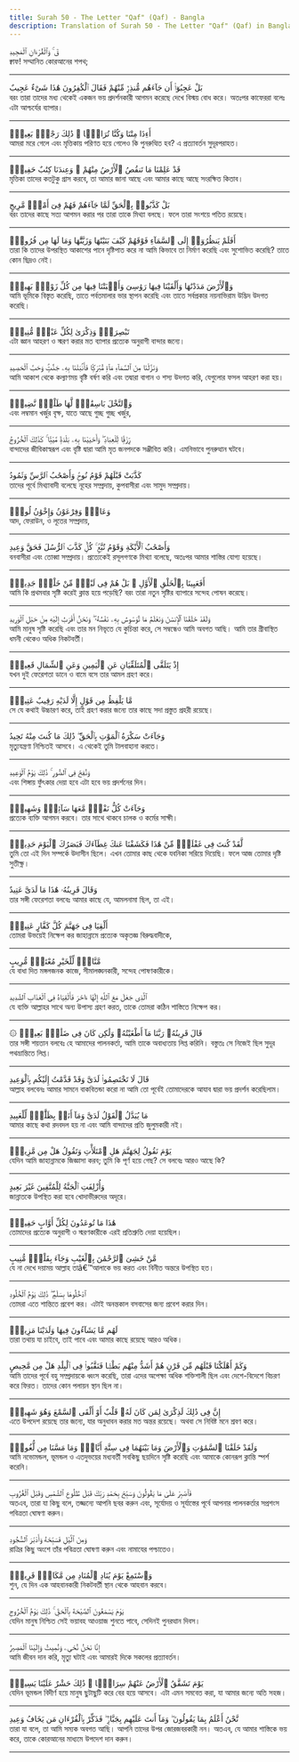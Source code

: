 ```yaml
---
title: Surah 50 - The Letter "Qaf" (Qaf) - Bangla
description: Translation of Surah 50 - The Letter "Qaf" (Qaf) in Bangla
---
```





<Aside type="quran" title="1">
قٓ ۚ وَٱلْقُرْءَانِ ٱلْمَجِيدِ
</Aside>

<Aside type="reference" title="1">
ক্বাফ! সম্মানিত কোরআনের শপথ;
</Aside>

---

<Aside type="quran" title="2">
بَلْ عَجِبُوٓا۟ أَن جَآءَهُم مُّنذِرٌۭ مِّنْهُمْ فَقَالَ ٱلْكَٰفِرُونَ هَٰذَا شَىْءٌ عَجِيبٌ
</Aside>

<Aside type="reference" title="2">
বরং তারা তাদের মধ্য থেকেই একজন ভয় প্রদর্শনকারী আগমন করেছে দেখে বিস্ময় বোধ করে। অতঃপর কাফেররা বলেঃ এটা আশ্চর্যের ব্যাপার।
</Aside>

---

<Aside type="quran" title="3">
أَءِذَا مِتْنَا وَكُنَّا تُرَابًۭا ۖ ذَٰلِكَ رَجْعٌۢ بَعِيدٌۭ
</Aside>

<Aside type="reference" title="3">
আমরা মরে গেলে এবং মৃত্তিকায় পরিণত হয়ে গেলেও কি পুনরুত্থিত হব? এ প্রত্যাবর্তন সুদূরপরাহত।
</Aside>

---

<Aside type="quran" title="4">
قَدْ عَلِمْنَا مَا تَنقُصُ ٱلْأَرْضُ مِنْهُمْ ۖ وَعِندَنَا كِتَٰبٌ حَفِيظٌۢ
</Aside>

<Aside type="reference" title="4">
মৃত্তিকা তাদের কতটুকু গ্রাস করবে, তা আমার জানা আছে এবং আমার কাছে আছে সংরক্ষিত কিতাব।
</Aside>

---

<Aside type="quran" title="5">
بَلْ كَذَّبُوا۟ بِٱلْحَقِّ لَمَّا جَآءَهُمْ فَهُمْ فِىٓ أَمْرٍۢ مَّرِيجٍ
</Aside>

<Aside type="reference" title="5">
বরং তাদের কাছে সত্য আগমন করার পর তারা তাকে মিথ্যা বলছে। ফলে তারা সংশয়ে পতিত রয়েছে।
</Aside>

---

<Aside type="quran" title="6">
أَفَلَمْ يَنظُرُوٓا۟ إِلَى ٱلسَّمَآءِ فَوْقَهُمْ كَيْفَ بَنَيْنَٰهَا وَزَيَّنَّٰهَا وَمَا لَهَا مِن فُرُوجٍۢ
</Aside>

<Aside type="reference" title="6">
তারা কি তাদের উপরস্থিত আকাশের পানে দৃষ্টিপাত করে না আমি কিভাবে তা নির্মাণ করেছি এবং সুশোভিত করেছি? তাতে কোন ছিদ্রও নেই।
</Aside>

---

<Aside type="quran" title="7">
وَٱلْأَرْضَ مَدَدْنَٰهَا وَأَلْقَيْنَا فِيهَا رَوَٰسِىَ وَأَنۢبَتْنَا فِيهَا مِن كُلِّ زَوْجٍۭ بَهِيجٍۢ
</Aside>

<Aside type="reference" title="7">
আমি ভূমিকে বিস্তৃত করেছি, তাতে পর্বতমালার ভার স্থাপন করেছি এবং তাতে সর্বপ্রকার নয়নাভিরাম উদ্ভিদ উদগত করেছি।
</Aside>

---

<Aside type="quran" title="8">
تَبْصِرَةًۭ وَذِكْرَىٰ لِكُلِّ عَبْدٍۢ مُّنِيبٍۢ
</Aside>

<Aside type="reference" title="8">
এটা জ্ঞান আহরণ ও স্মরণ করার মত ব্যাপার প্রত্যেক অনুরাগী বান্দার জন্যে।
</Aside>

---

<Aside type="quran" title="9">
وَنَزَّلْنَا مِنَ ٱلسَّمَآءِ مَآءًۭ مُّبَٰرَكًۭا فَأَنۢبَتْنَا بِهِۦ جَنَّٰتٍۢ وَحَبَّ ٱلْحَصِيدِ
</Aside>

<Aside type="reference" title="9">
আমি আকাশ থেকে কল্যাণময় বৃষ্টি বর্ষণ করি এবং তদ্বারা বাগান ও শস্য উদগত করি, যেগুলোর ফসল আহরণ করা হয়।
</Aside>

---

<Aside type="quran" title="10">
وَٱلنَّخْلَ بَاسِقَٰتٍۢ لَّهَا طَلْعٌۭ نَّضِيدٌۭ
</Aside>

<Aside type="reference" title="10">
এবং লম্বমান খর্জুর বৃক্ষ, যাতে আছে গুচ্ছ গুচ্ছ খর্জুর,
</Aside>

---

<Aside type="quran" title="11">
رِّزْقًۭا لِّلْعِبَادِ ۖ وَأَحْيَيْنَا بِهِۦ بَلْدَةًۭ مَّيْتًۭا ۚ كَذَٰلِكَ ٱلْخُرُوجُ
</Aside>

<Aside type="reference" title="11">
বান্দাদের জীবিকাস্বরূপ এবং বৃষ্টি দ্বারা আমি মৃত জনপদকে সঞ্জীবিত করি। এমনিভাবে পুনরুত্থান ঘটবে।
</Aside>

---

<Aside type="quran" title="12">
كَذَّبَتْ قَبْلَهُمْ قَوْمُ نُوحٍۢ وَأَصْحَٰبُ ٱلرَّسِّ وَثَمُودُ
</Aside>

<Aside type="reference" title="12">
তাদের পূর্বে মিথ্যাবাদী বলেছে নূহের সম্প্রদায়, কুপবাসীরা এবং সামুদ সম্প্রদায়।
</Aside>

---

<Aside type="quran" title="13">
وَعَادٌۭ وَفِرْعَوْنُ وَإِخْوَٰنُ لُوطٍۢ
</Aside>

<Aside type="reference" title="13">
আদ, ফেরাউন, ও লূতের সম্প্রদায়,
</Aside>

---

<Aside type="quran" title="14">
وَأَصْحَٰبُ ٱلْأَيْكَةِ وَقَوْمُ تُبَّعٍۢ ۚ كُلٌّۭ كَذَّبَ ٱلرُّسُلَ فَحَقَّ وَعِيدِ
</Aside>

<Aside type="reference" title="14">
বনবাসীরা এবং তোব্বা সম্প্রদায়। প্রত্যেকেই রসূলগণকে মিথ্যা বলেছে, অতঃপর আমার শাস্তির যোগ্য হয়েছে।
</Aside>

---

<Aside type="quran" title="15">
أَفَعَيِينَا بِٱلْخَلْقِ ٱلْأَوَّلِ ۚ بَلْ هُمْ فِى لَبْسٍۢ مِّنْ خَلْقٍۢ جَدِيدٍۢ
</Aside>

<Aside type="reference" title="15">
আমি কি প্রথমবার সৃষ্টি করেই ক্লান্ত হয়ে পড়েছি? বরং তারা নতুন সৃষ্টির ব্যাপারে সন্দেহ পোষন করেছে।
</Aside>

---

<Aside type="quran" title="16">
وَلَقَدْ خَلَقْنَا ٱلْإِنسَٰنَ وَنَعْلَمُ مَا تُوَسْوِسُ بِهِۦ نَفْسُهُۥ ۖ وَنَحْنُ أَقْرَبُ إِلَيْهِ مِنْ حَبْلِ ٱلْوَرِيدِ
</Aside>

<Aside type="reference" title="16">
আমি মানুষ সৃষ্টি করেছি এবং তার মন নিভৃতে যে কুচিন্তা করে, সে সম্বন্ধেও আমি অবগত আছি। আমি তার গ্রীবাস্থিত ধমনী থেকেও অধিক নিকটবর্তী।
</Aside>

---

<Aside type="quran" title="17">
إِذْ يَتَلَقَّى ٱلْمُتَلَقِّيَانِ عَنِ ٱلْيَمِينِ وَعَنِ ٱلشِّمَالِ قَعِيدٌۭ
</Aside>

<Aside type="reference" title="17">
যখন দুই ফেরেশতা ডানে ও বামে বসে তার আমল গ্রহণ করে।
</Aside>

---

<Aside type="quran" title="18">
مَّا يَلْفِظُ مِن قَوْلٍ إِلَّا لَدَيْهِ رَقِيبٌ عَتِيدٌۭ
</Aside>

<Aside type="reference" title="18">
সে যে কথাই উচ্চারণ করে, তাই গ্রহণ করার জন্যে তার কাছে সদা প্রস্তুত প্রহরী রয়েছে।
</Aside>

---

<Aside type="quran" title="19">
وَجَآءَتْ سَكْرَةُ ٱلْمَوْتِ بِٱلْحَقِّ ۖ ذَٰلِكَ مَا كُنتَ مِنْهُ تَحِيدُ
</Aside>

<Aside type="reference" title="19">
মৃত্যুযন্ত্রণা নিশ্চিতই আসবে। এ থেকেই তুমি টালবাহানা করতে।
</Aside>

---

<Aside type="quran" title="20">
وَنُفِخَ فِى ٱلصُّورِ ۚ ذَٰلِكَ يَوْمُ ٱلْوَعِيدِ
</Aside>

<Aside type="reference" title="20">
এবং শিঙ্গায় ফুঁৎকার দেয়া হবে এটা হবে ভয় প্রদর্শনের দিন।
</Aside>

---

<Aside type="quran" title="21">
وَجَآءَتْ كُلُّ نَفْسٍۢ مَّعَهَا سَآئِقٌۭ وَشَهِيدٌۭ
</Aside>

<Aside type="reference" title="21">
প্রত্যেক ব্যক্তি আগমন করবে। তার সাথে থাকবে চালক ও কর্মের সাক্ষী।
</Aside>

---

<Aside type="quran" title="22">
لَّقَدْ كُنتَ فِى غَفْلَةٍۢ مِّنْ هَٰذَا فَكَشَفْنَا عَنكَ غِطَآءَكَ فَبَصَرُكَ ٱلْيَوْمَ حَدِيدٌۭ
</Aside>

<Aside type="reference" title="22">
তুমি তো এই দিন সম্পর্কে উদাসীন ছিলে। এখন তোমার কাছ থেকে যবনিকা সরিয়ে দিয়েছি। ফলে আজ তোমার দৃষ্টি সুতীক্ষ্ন।
</Aside>

---

<Aside type="quran" title="23">
وَقَالَ قَرِينُهُۥ هَٰذَا مَا لَدَىَّ عَتِيدٌ
</Aside>

<Aside type="reference" title="23">
তার সঙ্গী ফেরেশতা বলবেঃ আমার কাছে যে, আমলনামা ছিল, তা এই।
</Aside>

---

<Aside type="quran" title="24">
أَلْقِيَا فِى جَهَنَّمَ كُلَّ كَفَّارٍ عَنِيدٍۢ
</Aside>

<Aside type="reference" title="24">
তোমরা উভয়েই নিক্ষেপ কর জাহান্নামে প্রত্যেক অকৃতজ্ঞ বিরুদ্ধবাদীকে,
</Aside>

---

<Aside type="quran" title="25">
مَّنَّاعٍۢ لِّلْخَيْرِ مُعْتَدٍۢ مُّرِيبٍ
</Aside>

<Aside type="reference" title="25">
যে বাধা দিত মঙ্গলজনক কাজে, সীমালঙ্ঘনকারী, সন্দেহ পোষণকারীকে।
</Aside>

---

<Aside type="quran" title="26">
ٱلَّذِى جَعَلَ مَعَ ٱللَّهِ إِلَٰهًا ءَاخَرَ فَأَلْقِيَاهُ فِى ٱلْعَذَابِ ٱلشَّدِيدِ
</Aside>

<Aside type="reference" title="26">
যে ব্যক্তি আল্লাহর সাথে অন্য উপাস্য গ্রহণ করত, তাকে তোমরা কঠিন শাস্তিতে নিক্ষেপ কর।
</Aside>

---

<Aside type="quran" title="27">
۞ قَالَ قَرِينُهُۥ رَبَّنَا مَآ أَطْغَيْتُهُۥ وَلَٰكِن كَانَ فِى ضَلَٰلٍۭ بَعِيدٍۢ
</Aside>

<Aside type="reference" title="27">
তার সঙ্গী শয়তান বলবেঃ হে আমাদের পালনকর্তা, আমি তাকে অবাধ্যতায় লিপ্ত করিনি। বস্তুতঃ সে নিজেই ছিল সুদূর পথভ্রান্তিতে লিপ্ত।
</Aside>

---

<Aside type="quran" title="28">
قَالَ لَا تَخْتَصِمُوا۟ لَدَىَّ وَقَدْ قَدَّمْتُ إِلَيْكُم بِٱلْوَعِيدِ
</Aside>

<Aside type="reference" title="28">
আল্লাহ বলবেনঃ আমার সামনে বাকবিতন্ডা করো না আমি তো পূর্বেই তোমাদেরকে আযাব দ্বারা ভয় প্রদর্শন করেছিলাম।
</Aside>

---

<Aside type="quran" title="29">
مَا يُبَدَّلُ ٱلْقَوْلُ لَدَىَّ وَمَآ أَنَا۠ بِظَلَّٰمٍۢ لِّلْعَبِيدِ
</Aside>

<Aside type="reference" title="29">
আমার কাছে কথা রদবদল হয় না এবং আমি বান্দাদের প্রতি জুলুমকারী নই।
</Aside>

---

<Aside type="quran" title="30">
يَوْمَ نَقُولُ لِجَهَنَّمَ هَلِ ٱمْتَلَأْتِ وَتَقُولُ هَلْ مِن مَّزِيدٍۢ
</Aside>

<Aside type="reference" title="30">
যেদিন আমি জাহান্নামকে জিজ্ঞাসা করব; তুমি কি পূর্ণ হয়ে গেছ? সে বলবেঃ আরও আছে কি?
</Aside>

---

<Aside type="quran" title="31">
وَأُزْلِفَتِ ٱلْجَنَّةُ لِلْمُتَّقِينَ غَيْرَ بَعِيدٍ
</Aside>

<Aside type="reference" title="31">
জান্নাতকে উপস্থিত করা হবে খোদাভীরুদের অদূরে।
</Aside>

---

<Aside type="quran" title="32">
هَٰذَا مَا تُوعَدُونَ لِكُلِّ أَوَّابٍ حَفِيظٍۢ
</Aside>

<Aside type="reference" title="32">
তোমাদের প্রত্যেক অনুরাগী ও স্মরণকারীকে এরই প্রতিশ্রুতি দেয়া হয়েছিল।
</Aside>

---

<Aside type="quran" title="33">
مَّنْ خَشِىَ ٱلرَّحْمَٰنَ بِٱلْغَيْبِ وَجَآءَ بِقَلْبٍۢ مُّنِيبٍ
</Aside>

<Aside type="reference" title="33">
যে না দেখে দয়াময় আল্লাহ তাâ€™আলাকে ভয় করত এবং বিনীত অন্তরে উপস্থিত হত।
</Aside>

---

<Aside type="quran" title="34">
ٱدْخُلُوهَا بِسَلَٰمٍۢ ۖ ذَٰلِكَ يَوْمُ ٱلْخُلُودِ
</Aside>

<Aside type="reference" title="34">
তোমরা এতে শান্তিতে প্রবেশ কর। এটাই অনন্তকাল বসবাসের জন্য প্রবেশ করার দিন।
</Aside>

---

<Aside type="quran" title="35">
لَهُم مَّا يَشَآءُونَ فِيهَا وَلَدَيْنَا مَزِيدٌۭ
</Aside>

<Aside type="reference" title="35">
তারা তথায় যা চাইবে, তাই পাবে এবং আমার কাছে রয়েছে আরও অধিক।
</Aside>

---

<Aside type="quran" title="36">
وَكَمْ أَهْلَكْنَا قَبْلَهُم مِّن قَرْنٍ هُمْ أَشَدُّ مِنْهُم بَطْشًۭا فَنَقَّبُوا۟ فِى ٱلْبِلَٰدِ هَلْ مِن مَّحِيصٍ
</Aside>

<Aside type="reference" title="36">
আমি তাদের পূর্বে বহু সম্প্রদায়কে ধ্বংস করেছি, তারা এদের অপেক্ষা অধিক শক্তিশালী ছিল এবং দেশে-বিদেশে বিচরণ করে ফিরত। তাদের কোন পলায়ন স্থান ছিল না।
</Aside>

---

<Aside type="quran" title="37">
إِنَّ فِى ذَٰلِكَ لَذِكْرَىٰ لِمَن كَانَ لَهُۥ قَلْبٌ أَوْ أَلْقَى ٱلسَّمْعَ وَهُوَ شَهِيدٌۭ
</Aside>

<Aside type="reference" title="37">
এতে উপদেশ রয়েছে তার জন্যে, যার অনুধাবন করার মত অন্তর রয়েছে। অথবা সে নিবিষ্ট মনে শ্রবণ করে।
</Aside>

---

<Aside type="quran" title="38">
وَلَقَدْ خَلَقْنَا ٱلسَّمَٰوَٰتِ وَٱلْأَرْضَ وَمَا بَيْنَهُمَا فِى سِتَّةِ أَيَّامٍۢ وَمَا مَسَّنَا مِن لُّغُوبٍۢ
</Aside>

<Aside type="reference" title="38">
আমি নভোমন্ডল, ভূমন্ডল ও এতদুভয়ের মধ্যবর্তী সবকিছু ছয়দিনে সৃষ্টি করেছি এবং আমাকে কোনরূপ ক্লান্তি স্পর্শ করেনি।
</Aside>

---

<Aside type="quran" title="39">
فَٱصْبِرْ عَلَىٰ مَا يَقُولُونَ وَسَبِّحْ بِحَمْدِ رَبِّكَ قَبْلَ طُلُوعِ ٱلشَّمْسِ وَقَبْلَ ٱلْغُرُوبِ
</Aside>

<Aside type="reference" title="39">
অতএব, তারা যা কিছু বলে, তজ্জন্যে আপনি ছবর করুন এবং, সূর্যোদয় ও সূর্যাস্তের পূর্বে আপনার পালনকর্তার সপ্রশংস পবিত্রতা ঘোষণা করুন।
</Aside>

---

<Aside type="quran" title="40">
وَمِنَ ٱلَّيْلِ فَسَبِّحْهُ وَأَدْبَٰرَ ٱلسُّجُودِ
</Aside>

<Aside type="reference" title="40">
রাত্রির কিছু অংশে তাঁর পবিত্রতা ঘোষণা করুন এবং নামাযের পশ্চাতেও।
</Aside>

---

<Aside type="quran" title="41">
وَٱسْتَمِعْ يَوْمَ يُنَادِ ٱلْمُنَادِ مِن مَّكَانٍۢ قَرِيبٍۢ
</Aside>

<Aside type="reference" title="41">
শুন, যে দিন এক আহবানকারী নিকটবর্তী স্থান থেকে আহবান করবে।
</Aside>

---

<Aside type="quran" title="42">
يَوْمَ يَسْمَعُونَ ٱلصَّيْحَةَ بِٱلْحَقِّ ۚ ذَٰلِكَ يَوْمُ ٱلْخُرُوجِ
</Aside>

<Aside type="reference" title="42">
যেদিন মানুষ নিশ্চিত সেই ভয়াবহ আওয়াজ শুনতে পাবে, সেদিনই পুনরত্থান দিবস।
</Aside>

---

<Aside type="quran" title="43">
إِنَّا نَحْنُ نُحْىِۦ وَنُمِيتُ وَإِلَيْنَا ٱلْمَصِيرُ
</Aside>

<Aside type="reference" title="43">
আমি জীবন দান করি, মৃত্যু ঘটাই এবং আমারই দিকে সকলের প্রত্যাবর্তন।
</Aside>

---

<Aside type="quran" title="44">
يَوْمَ تَشَقَّقُ ٱلْأَرْضُ عَنْهُمْ سِرَاعًۭا ۚ ذَٰلِكَ حَشْرٌ عَلَيْنَا يَسِيرٌۭ
</Aside>

<Aside type="reference" title="44">
যেদিন ভূমন্ডল বিদীর্ণ হয়ে মানুষ ছুটাছুটি করে বের হয়ে আসবে। এটা এমন সমবেত করা, যা আমার জন্যে অতি সহজ।
</Aside>

---

<Aside type="quran" title="45">
نَّحْنُ أَعْلَمُ بِمَا يَقُولُونَ ۖ وَمَآ أَنتَ عَلَيْهِم بِجَبَّارٍۢ ۖ فَذَكِّرْ بِٱلْقُرْءَانِ مَن يَخَافُ وَعِيدِ
</Aside>

<Aside type="reference" title="45">
তারা যা বলে, তা আমি সম্যক অবগত আছি। আপনি তাদের উপর জোরজবরকারী নন। অতএব, যে আমার শাস্তিকে ভয় করে, তাকে কোরআনের মাধ্যমে উপদেশ দান করুন।
</Aside>

---
